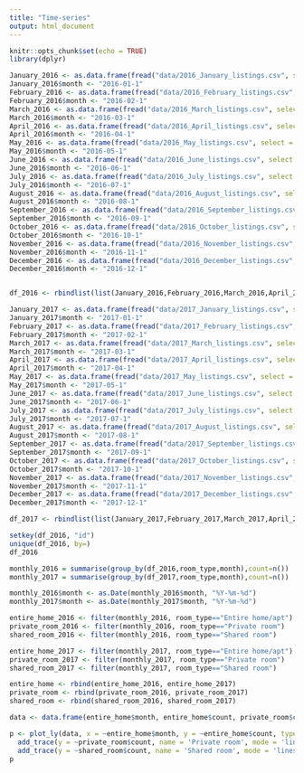 ```yaml
---
title: "Time-series"
output: html_document
---
```


```r
knitr::opts_chunk$set(echo = TRUE)
library(dplyr)
```

```r
January_2016 <- as.data.frame(fread("data/2016_January_listings.csv", select = c("id","room_type")))
January_2016$month <- "2016-01-1"
February_2016 <- as.data.frame(fread("data/2016_February_listings.csv", select = c("id","room_type")))
February_2016$month <- "2016-02-1"
March_2016 <- as.data.frame(fread("data/2016_March_listings.csv", select = c("id","room_type")))
March_2016$month <- "2016-03-1"
April_2016 <- as.data.frame(fread("data/2016_April_listings.csv", select = c("id","room_type")))
April_2016$month <- "2016-04-1"
May_2016 <- as.data.frame(fread("data/2016_May_listings.csv", select = c("id","room_type")))
May_2016$month <- "2016-05-1"
June_2016 <- as.data.frame(fread("data/2016_June_listings.csv", select = c("id","room_type")))
June_2016$month <- "2016-06-1"
July_2016 <- as.data.frame(fread("data/2016_July_listings.csv", select = c("id","room_type")))
July_2016$month <- "2016-07-1"
August_2016 <- as.data.frame(fread("data/2016_August_listings.csv", select = c("id","room_type")))
August_2016$month <- "2016-08-1"
September_2016 <- as.data.frame(fread("data/2016_September_listings.csv", select = c("id","room_type")))
September_2016$month <- "2016-09-1"
October_2016 <- as.data.frame(fread("data/2016_October_listings.csv", select = c("id","room_type")))
October_2016$month <- "2016-10-1"
November_2016 <- as.data.frame(fread("data/2016_November_listings.csv", select = c("id","room_type")))
November_2016$month <- "2016-11-1"
December_2016 <- as.data.frame(fread("data/2016_December_listings.csv", select = c("id","room_type")))
December_2016$month <- "2016-12-1"


df_2016 <- rbindlist(list(January_2016,February_2016,March_2016,April_2016,May_2016,June_2016,July_2016,August_2016,September_2016, October_2016,November_2016, December_2016))

January_2017 <- as.data.frame(fread("data/2017_January_listings.csv", select = c("id","room_type")))
January_2017$month <- "2017-01-1"
February_2017 <- as.data.frame(fread("data/2017_February_listings.csv", select = c("id","room_type")))
February_2017$month <- "2017-02-1"
March_2017 <- as.data.frame(fread("data/2017_March_listings.csv", select = c("id","room_type")))
March_2017$month <- "2017-03-1"
April_2017 <- as.data.frame(fread("data/2017_April_listings.csv", select = c("id","room_type")))
April_2017$month <- "2017-04-1"
May_2017 <- as.data.frame(fread("data/2017_May_listings.csv", select = c("id","room_type")))
May_2017$month <- "2017-05-1"
June_2017 <- as.data.frame(fread("data/2017_June_listings.csv", select = c("id","room_type")))
June_2017$month <- "2017-06-1"
July_2017 <- as.data.frame(fread("data/2017_July_listings.csv", select = c("id","room_type")))
July_2017$month <- "2017-07-1"
August_2017 <- as.data.frame(fread("data/2017_August_listings.csv", select = c("id","room_type")))
August_2017$month <- "2017-08-1"
September_2017 <- as.data.frame(fread("data/2017_September_listings.csv", select = c("id","room_type")))
September_2017$month <- "2017-09-1"
October_2017 <- as.data.frame(fread("data/2017_October_listings.csv", select = c("id","room_type")))
October_2017$month <- "2017-10-1"
November_2017 <- as.data.frame(fread("data/2017_November_listings.csv", select = c("id","room_type")))
November_2017$month <- "2017-11-1"
December_2017 <- as.data.frame(fread("data/2017_December_listings.csv", select = c("id","room_type")))
December_2017$month <- "2017-12-1"

df_2017 <- rbindlist(list(January_2017,February_2017,March_2017,April_2017,May_2017,June_2017,July_2017,August_2017,September_2017, October_2017,November_2017, December_2017))

```

```r
setkey(df_2016, "id")
unique(df_2016, by=)
df_2016
```


```r
monthly_2016 = summarise(group_by(df_2016,room_type,month),count=n())
monthly_2017 = summarise(group_by(df_2017,room_type,month),count=n())
```



```r
monthly_2016$month <- as.Date(monthly_2016$month, "%Y-%m-%d")
monthly_2017$month <- as.Date(monthly_2017$month, "%Y-%m-%d")
```


```r
entire_home_2016 <- filter(monthly_2016, room_type=="Entire home/apt")
private_room_2016 <- filter(monthly_2016, room_type=="Private room")
shared_room_2016 <- filter(monthly_2016, room_type=="Shared room")

entire_home_2017 <- filter(monthly_2017, room_type=="Entire home/apt")
private_room_2017 <- filter(monthly_2017, room_type=="Private room")
shared_room_2017 <- filter(monthly_2017, room_type=="Shared room")

entire_home <- rbind(entire_home_2016, entire_home_2017)
private_room <- rbind(private_room_2016, private_room_2017)
shared_room <- rbind(shared_room_2016, shared_room_2017)
```

```r

data <- data.frame(entire_home$month, entire_home$count, private_room$count, shared_room$count)

p <- plot_ly(data, x = ~entire_home$month, y = ~entire_home$count, type = 'scatter', mode="lines+markers", name = 'Entire Home', text=entire_home$month) %>% 
  add_trace(y = ~private_room$count, name = 'Private room', mode = 'lines+markers', text=entire_home$month) %>% 
  add_trace(y = ~shared_room$count, name = 'Shared room', mode = 'lines+markers', text=entire_home$month) 
p

```

